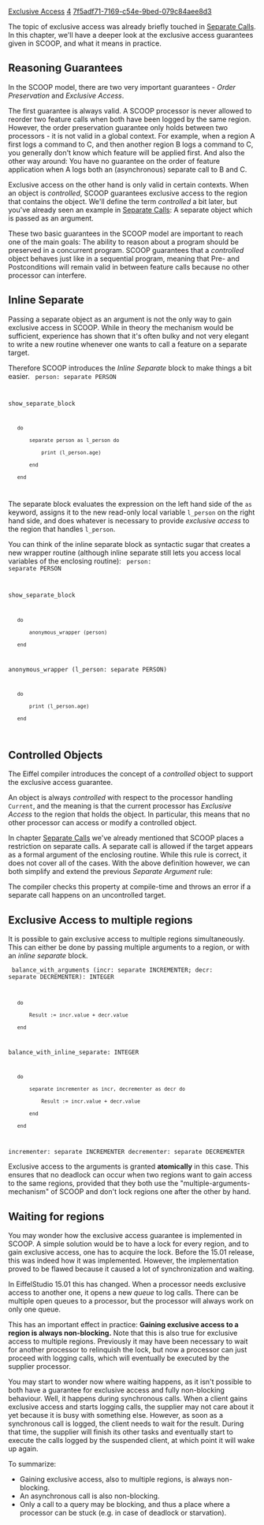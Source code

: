 [[Property:title|Exclusive Access]]
[[Property:weight|4]]
[[Property:uuid|7f5adf71-7169-c54e-9bed-079c84aee8d3]]

The topic of exclusive access was already briefly touched in [[Separate Calls]].
In this chapter, we'll have a deeper look at the exclusive access guarantees given in SCOOP, and what it means in practice.

== Reasoning Guarantees ==

In the SCOOP model, there are two very important guarantees - ''Order Preservation'' and ''Exclusive Access''.

{{definition|Order Preservation | The guarantee that, between any two regions, the order of separate feature calls logged by one region is the same as the order of feature applications by the other region.}}
{{definition|Exclusive Access (to a region) | The guarantee that no intervening features logged by other processors are executed.}}

The first guarantee is always valid.
A SCOOP processor is never allowed to reorder two feature calls when both have been logged by the same region.
However, the order preservation guarantee only holds between two processors - it is not valid in a global context.
For example, when a region A first logs a command to C, and then another region B logs a command to C, you generally don't know which feature will be applied first.
And also the other way around: You have no guarantee on the order of feature application when A logs both an (asynchronous) separate call to B and C.

Exclusive access on the other hand is only valid in certain contexts.
When an object is ''controlled'', SCOOP guarantees exclusive access to the region that contains the object.
We'll define the term ''controlled'' a bit later, but you've already seen an example in [[Separate Calls]]:
A separate object which is passed as an argument.

These two basic guarantees in the SCOOP model are important to reach one of the main goals:
The ability to reason about a program should be preserved in a concurrent program.
SCOOP guarantees that a ''controlled'' object behaves just like in a sequential program, 
meaning that Pre- and Postconditions will remain valid in between feature calls because no other processor can interfere.

== Inline Separate ==

Passing a separate object as an argument is not the only way to gain exclusive access in SCOOP.
While in theory the mechanism would be sufficient, experience has shown that it's often bulky and not very elegant to write a new routine whenever one wants to call a feature on a separate target.

Therefore SCOOP introduces the ''Inline Separate'' block to make things a bit easier.
<code>
person: separate PERSON

show_separate_block
	do
		separate person as l_person do
			print (l_person.age)
		end
	end
</code>

The separate block evaluates the expression on the left hand side of the <code>as</code> keyword, assigns it to the new read-only local variable <code>l_person</code> on the right hand side,
and does whatever is necessary to provide ''exclusive access'' to the region that handles <code>l_person</code>.

You can think of the inline separate block as syntactic sugar that creates a new wrapper routine (although inline separate still lets you access local variables of the enclosing routine):
<code>
person: separate PERSON

show_separate_block
	do
		anonymous_wrapper (person)
	end

anonymous_wrapper (l_person: separate PERSON)
	do
		print (l_person.age)
	end
</code>

== Controlled Objects ==

The Eiffel compiler introduces the concept of a ''controlled'' object to support the exclusive access guarantee.

{{definition|Controlled/uncontrolled object|An object is '''controlled''' if it is attached to a reference that has one of the following properties:<br/>
1) It is of a non-separate type. <br/>
2) It is of a separate type and it appears as a formal argument of the enclosing routine. <br/>
3) It is a local variable of an inline separate block.
<br/><br/>Otherwise it is '''uncontrolled'''.}}

An object is always ''controlled'' with respect to the processor handling <code>Current</code>, and the meaning is that the current processor has ''Exclusive Access'' to the region that holds the object. In particular, this means that no other processor can access or modify a controlled object.

In chapter [[Separate Calls]] we've already mentioned that SCOOP places a restriction on separate calls.
A separate call is allowed if the target appears as a formal argument of the enclosing routine.
While this rule is correct, it does not cover all of the cases.
With the above definition however, we can both simplify and extend the previous ''Separate Argument'' rule:

{{rule|name=Controlled Target|text=A separate call is valid if its target is controlled.}}

The compiler checks this property at compile-time and throws an error if a separate call happens on an uncontrolled target.

{{note| Query results with a non-separate return type are placed on the same processor as the target. This means that, if a processor controls the target, it is also safe to use these query results. The compiler tries to exploit this fact a little by treating such query results as controlled as well within a single expression. This allows to have multi-dot calls on separate target, such as <code> sep_person.spouse.name.out</code>. <br/>
Note that this does not yet cover all cases where ''controlled'' can be inferred, and the compiler may become smarter in the future.}}

== Exclusive Access to multiple regions ==

It is possible to gain exclusive access to multiple regions simultaneously.
This can either be done by passing multiple arguments to a region, or with an ''inline separate'' block.

<code>
balance_with_arguments (incr: separate INCREMENTER; decr: separate DECREMENTER): INTEGER
	do
		Result := incr.value + decr.value
	end

balance_with_inline_separate: INTEGER
	do
		separate incrementer as incr, decrementer as decr do
			Result := incr.value + decr.value
		end
	end

incrementer: separate INCREMENTER
decrementer: separate DECREMENTER
</code>

Exclusive access to the arguments is granted '''atomically''' in this case.
This ensures that no deadlock can occur when two regions want to gain access to the same regions, provided that they both use the "multiple-arguments-mechanism" of SCOOP and don't lock regions one after the other by hand.

{{SeeAlso|The dining philosopher example makes use of this fact. The feature <code>{PHILOSOPHER}.eat</code> has two separate arguments, which are guaranteed to be locked in one atomic step by the SCOOP runtime. If this were not the case, a deadlock may occur.}}

== Waiting for regions ==

You may wonder how the exclusive access guarantee is implemented in SCOOP.
A simple solution would be to have a lock for every region, and to gain exclusive access, one has to acquire the lock.
Before the 15.01 release, this was indeed how it was implemented.
However, the implementation proved to be flawed because it caused a lot of synchronization and waiting.

In EiffelStudio 15.01 this has changed.
When a processor needs exclusive access to another one, it opens a new ''queue'' to log calls.
There can be multiple open queues to a processor, but the processor will always work on only one queue.

This has an important effect in practice: '''Gaining exclusive access to a region is always non-blocking.'''
Note that this is also true for exclusive access to multiple regions.
Previously it may have been necessary to wait for another processor to relinquish the lock, but now a processor can just proceed with logging calls, which will eventually be executed by the supplier processor.

You may start to wonder now where waiting happens, as it isn't possible to both have a guarantee for exclusive access and fully non-blocking behaviour.
Well, it happens during synchronous calls.
When a client gains exclusive access and starts logging calls, the supplier may not care about it yet because it is busy with something else.
However, as soon as a synchronous call is logged, the client needs to wait for the result.
During that time, the supplier will finish its other tasks and eventually start to execute the calls logged by the suspended client, at which point it will wake up again.

{{note|Due to this, the only way to experience a deadlock in SCOOP is when a processor is stuck in a separate query.}}

To summarize:
* Gaining exclusive access, also to multiple regions, is always non-blocking.
* An asynchronous call is also non-blocking.
* Only a call to a query may be blocking, and thus a place where a processor can be stuck (e.g. in case of deadlock or starvation).


